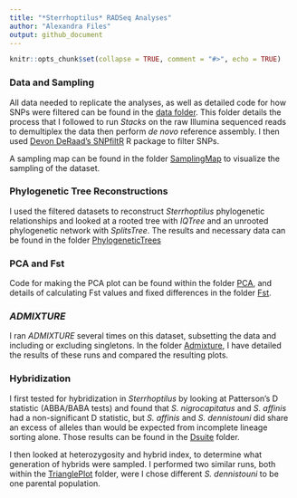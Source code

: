 ```yaml
---
title: "*Sterrhoptilus* RADSeq Analyses"
author: "Alexandra Files"
output: github_document
---
```


```r
knitr::opts_chunk$set(collapse = TRUE, comment = "#>", echo = TRUE)
```

### Data and Sampling

All data needed to replicate the analyses, as well as detailed code for how SNPs were filtered can be found in the [data folder](./Data). This folder details the process that I followed to run *Stacks* on the raw Illumina sequenced reads to demultiplex the data then perform *de novo* reference assembly. I then used [Devon DeRaad's SNPfiltR](https://github.com/DevonDeRaad/SNPfiltR) R package to filter SNPs.

A sampling map can be found in the folder [SamplingMap](./SamplingMap) to visualize the sampling of the dataset.

### Phylogenetic Tree Reconstructions

I used the filtered datasets to reconstruct *Sterrhoptilus* phylogenetic relationships and looked at a rooted tree with *IQTree* and an unrooted phylogenetic network with *SplitsTree*. The results and necessary data can be found in the folder [PhylogeneticTrees](./PhylogeneticTrees)

### PCA and Fst

Code for making the PCA plot can be found within the folder [PCA](./PopulationStructure/PCA), and details of calculating Fst values and fixed differences in the folder [Fst](./PopulationStructure/Fst).

### *ADMIXTURE*

I ran *ADMIXTURE* several times on this dataset, subsetting the data and including or excluding singletons.  In the folder [Admixture](./Admixture), I have detailed the results of these runs and compared the resulting plots.

### Hybridization

I first tested for hybridization in *Sterrhoptilus* by looking at Patterson's D statistic (ABBA/BABA tests) and found that *S. nigrocapitatus* and *S. affinis* had a non-significant D statistic, but *S. affinis* and *S. dennistouni* did share an excess of alleles than would be expected from incomplete lineage sorting alone. Those results can be found in the [Dsuite](./Dsuite) folder.

I then looked at heterozygosity and hybrid index, to determine what generation of hybrids were sampled. I performed two similar runs, both within the [TrianglePlot](./TrianglePlot) folder, were I chose different *S. dennistouni* to be one parental population.



